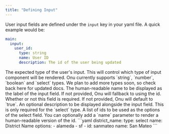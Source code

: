 ```yaml
---
title: "Defining Input"
---
```


User input fields are defined under the `input` key in your yaml file. A quick
example would be:

```yaml
main:
  input:
    user_id:
      type: string
      name: User ID
      description: The id of the user being updated
```

<ResponseField name="type" required type="string">
The expected type of the user's input. 
This will control which type of input component will be rendered. 
Onu currently supports `string`, `number`, `boolean` and `select` types. 
We plan to add more types soon, so check back here for updated docs.
</ResponseField>

<ResponseField name="name" type="string">
The human-readable name to be displayed as the label of the input field. 
If not provided, Onu will fallback to using the id.
</ResponseField>

<ResponseField name="required" type="boolean">
Whether or not this field is required. If not provided, Onu will default to `true`.
</ResponseField>

<ResponseField name="description" type="string">
An optional description to be displayed alongside the input field.
</ResponseField>

<ResponseField name="options" type="Option[]">
This is only required for the `select` type. 
A list of ids to be used as the options of the select field. 
You can optionally add a `name` parameter to render a human-readable version of the id. 
```yaml
district_name:
  type: select
  name: District Name
  options:
    - alameda
    - sf
    - id: sanmateo
      name: San Mateo
```
</ResponseField>



